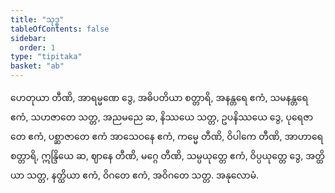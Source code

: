 ```yaml
---
title: "သုဒ္ဓ"
tableOfContents: false
sidebar:
  order: 1
type: "tipitaka"
basket: "ab"
---
```



<DynamicBreadcrumb />

<Division number="128">

<Paragraph number="837">
ဟေတုယာ တီဏိ, အာရမ္မဏေ ဒွေ, အဓိပတိယာ စတ္တာရိ, အနန္တရေ ဧကံ, သမနန္တရေ ဧကံ, သဟဇာတေ သတ္တ, အညမညေ ဆ, နိဿယေ သတ္တ, ဥပနိဿယေ ဒွေ, ပုရေဇာတေ ဧကံ, ပစ္ဆာဇာတေ ဧကံ အာသေဝနေ ဧကံ, ကမ္မေ တီဏိ, ဝိပါကေ တီဏိ, အာဟာရေ စတ္တာရိ, ဣန္ဒြိယေ ဆ, ဈာနေ တီဏိ, မဂ္ဂေ တီဏိ, သမ္ပယုတ္တေ ဧကံ, ဝိပ္ပယုတ္တေ ဒွေ, အတ္ထိယာ သတ္တ, နတ္ထိယာ ဧကံ, ဝိဂတေ ဧကံ, အဝိဂတေ သတ္တ.

</Paragraph>
</Division>

<Paragraph number="838" type="center">
အနုလောမံ.
</Paragraph>